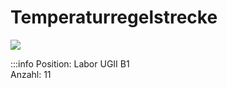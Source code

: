 # Temperaturregelstrecke


[![](/image/Labore/B1/Laborplatten/leybold/Leybold_734121_Temperaturregelstrecke_min.webp)](/image/Labore/B1/Laborplatten/leybold/Leybold_734121_Temperaturregelstrecke.webp)


:::info
Position:   Labor UGII B1\
Anzahl: 11